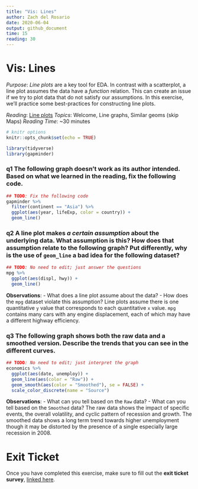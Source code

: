 ```yaml
---
title: "Vis: Lines"
author: Zach del Rosario
date: 2020-06-04
output: github_document
time: 15
reading: 30
---
```


# Vis: Lines

*Purpose*: *Line plots* are a key tool for EDA. In contrast with a scatterplot, a line plot assumes the data have a *function* relation. This can create an issue if we try to plot data that do not satisfy our assumptions. In this exercise, we'll practice some best-practices for constructing line plots.

*Reading*: [Line plots](https://rstudio.cloud/learn/primers/3.6) *Topics*: Welcome, Line graphs, Similar geoms (skip Maps) *Reading Time*: \~30 minutes

```r
# knitr options
knitr::opts_chunk$set(echo = TRUE)
```

```r
library(tidyverse)
library(gapminder)

```

### **q1** The following graph doesn't work as its author intended. Based on what we learned in the reading, fix the following code.

```r
## TODO: Fix the following code
gapminder %>%
  filter(continent == "Asia") %>%
  ggplot(aes(year, lifeExp, color = country)) +
  geom_line()
```

### **q2** A line plot makes *a certain assumption* about the underlying data. What assumption is this? How does that assumption relate to the following graph? Put differently, why is the use of `geom_line` a bad idea for the following dataset?

```r
## TODO: No need to edit; just answer the questions
mpg %>%
  ggplot(aes(displ, hwy)) +
  geom_line()

```

**Observations**: - What does a line plot assume about the data? - How does the `mpg` dataset violate this assumption? Line plots assume there is one quantitative `y` value that corresponds to each quantitative `x` value. `mpg` contains many cars with any engine displacement, each of which may have a different highway efficiency.

### **q3** The following graph shows both the raw data and a smoothed version. Describe the trends that you can see in the different curves.

```r
## TODO: No need to edit; just interpret the graph
economics %>%
  ggplot(aes(date, unemploy)) +
  geom_line(aes(color = "Raw")) +
  geom_smooth(aes(color = "Smoothed"), se = FALSE) +
  scale_color_discrete(name = "Source")
```

**Observations**: - What can you tell based on the `Raw` data? - What can you tell based on the `Smoothed` data? The raw data shows the impact of specific events, the overall volatility, and cyclic pattern of recession and growth. The smoothed data shows a long term trend towards higher unemployment though it may be distorted by the presence of a single especially large recession in 2008.

<!-- include-exit-ticket -->

# Exit Ticket

<!-- -------------------------------------------------- -->

Once you have completed this exercise, make sure to fill out the **exit ticket survey**, [linked here](https://docs.google.com/forms/d/e/1FAIpQLSeuq2LFIwWcm05e8-JU84A3irdEL7JkXhMq5Xtoalib36LFHw/viewform?usp=pp_url&entry.693978880=e-vis05-lines-assignment.Rmd).
